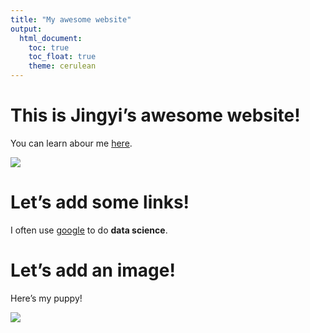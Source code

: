 ```yaml
---
title: "My awesome website"
output: 
  html_document:
    toc: true
    toc_float: true
    theme: cerulean
---
```


# This is Jingyi's awesome website!

You can learn abour me [here](about_me.html).

![](https://media.giphy.com/media/drXGoW1iudhKw/giphy.gif)

# Let's add some links!

I often use [google](google.com) to do **data science**.

# Let's add an image!

Here's my puppy!

![](./images/my_puppy.png)



